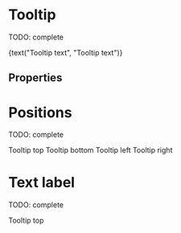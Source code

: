 

<Meta title="Atomic components/Tooltip" component={Tooltip} />

# Tooltip

TODO: complete

<Preview>
  <Story name="default" parameters={{ decorators: [withKnobs, withA11y] }}>
    <Tooltip labelIcon={InfoCircleIcon}>
      <Text>{text("Tooltip text", "Tooltip text")}</Text>
    </Tooltip>
  </Story>
</Preview>

## Properties

<Props of={Tooltip.type} />

# Positions

TODO: complete

<Preview>
  <Story name="positions" parameters={{ decorators: [withKnobs, withA11y] }}>
    <Stack wrap justify="space-between">
      <Stack.Item>
        <Tooltip labelIcon={InfoCircleIcon} position="top">
          <Text>Tooltip top</Text>
        </Tooltip>
      </Stack.Item>
      <Stack.Item>
        <Tooltip labelIcon={InfoCircleIcon} position="bottom">
          <Text>Tooltip bottom</Text>
        </Tooltip>
      </Stack.Item>
      <Stack.Item>
        <Tooltip labelIcon={InfoCircleIcon} position="left">
          <Text>Tooltip left</Text>
        </Tooltip>
      </Stack.Item>
      <Stack.Item>
        <Tooltip labelIcon={InfoCircleIcon} position="right">
          <Text>Tooltip right</Text>
        </Tooltip>
      </Stack.Item>
    </Stack>
  </Story>
</Preview>

# Text label

TODO: complete

<Preview>
  <Story name="text label" parameters={{ decorators: [withKnobs, withA11y] }}>
    <Tooltip labelText="Tooltip label">
      <Text>Tooltip top</Text>
    </Tooltip>
  </Story>
</Preview>

